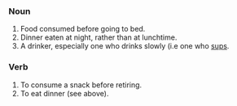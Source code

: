 ===Noun===

# Food consumed before going to bed.
# Dinner eaten at night, rather than at lunchtime.
# A drinker, especially one who drinks slowly (i.e one who [[sup]]s.

===Verb===

#To consume a snack before retiring.
#To eat dinner (see above).